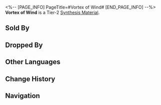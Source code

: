 <%-- [PAGE_INFO]
PageTitle=#Vortex of Wind#
[END_PAGE_INFO] --%>
{{Item Infobox
|title       = Vortex of Wind
|id          = 181007
|image       = Item Vortex of Wind.png
|type        = 
|invCategory = Other Materials
|rarity      = 2
|effect      = Tier 2 Synthesis Material
|description = Even when put in vacuum, the grains involved in the vortex continue to revolve around the eye of the storm.
|source1     = Cloudford: Mara-Struck Soldiers or other enemies
|source2     = Found in destructible objects in Jarilo-VI
|source3     = Grocery Stand
}}
{{Description|1=''"Look, they won't stop no matter what happens. They just keep whirling. You know what that reminds me of?"''}}
'''Vortex of Wind''' is a Tier-2 [[Synthesis Material]].

==Sold By==
{{Shop Availability}}

==Dropped By==
{{Dropped By}}

==Other Languages==
{{Other Languages
|en   = Vortex of Wind
|zhs  = 风之旋
|zht  = 風之旋
|ja   = 風の渦
|ko   = 바람의 소용돌이
|es   = Remolino de viento
|fr   = Vortex de vent
|ru   = Вихрь ветра
|th   = Vortex of Wind
|vi   = Lốc Xoáy
|de   = Vortex des Windes
|id   = Vortex of Wind
|pt   = Vórtice de Vento
}}

==Change History==
{{Change History|2.0}}

==Navigation==
{{Synthesis Material Navbox}}